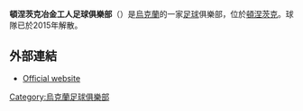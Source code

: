 {{noteTA
|G1=uefa
|1=zh-tw:頓涅茨克冶金工人;zh-hk:當尼斯克;
}}
{{Infobox football club
|clubname = 當尼斯克
|image    = 
|fullname = Football Club Metalurh Donetsk
|nickname = ''MetaDon''
|founded  = {{Start date and age|1996|06|17}}
|dissolved= {{Start date and age|2015|07|10}}
|ground   = [[Metalurh_Stadium_(Donetsk)|Metalurh Stadium]]
|capacity = 5,094
|chairman = [[谢尔盖·塔鲁塔|谢尔盖·塔鲁塔]]
| league   = [[烏克蘭足球超級聯賽|烏克蘭足球超級聯賽]]
| season   = 2014–15
| position = 烏克蘭超，第 8 位
|pattern_la1 = Metalurhdonetsk1111
|pattern_b1  = Metalurhdonetsk1112
|pattern_ra1 = Metalurhdonetsk1112
|leftarm1    = 00009
|body1       = 00009
|rightarm1   = 00009
|shorts1     = 00009
|socks1      = 00009
|pattern_la2 = 
|pattern_b2  = 
|pattern_ra2 = 
|leftarm2    = 000033
|body2       = 000033
|rightarm2   = 000033
|shorts2     = ffffff
|socks2      = 000033
}}

'''頓涅茨克冶金工人足球俱樂部'''（{{lang-uk|Металург Донецьк}}）是[[烏克蘭|烏克蘭]]的一家[[足球|足球]]俱樂部，位於[[頓涅茨克|頓涅茨克]]。球隊已於2015年解散。

== 外部連結 ==
*[http://metallurg.donetsk.ua/ Official website] {{Wayback|url=http://metallurg.donetsk.ua/ |date=20130425190854 }}

{{commons category|FC Metalurh Donetsk}}

{{烏克蘭超級足球聯賽}}
[[Category:烏克蘭足球俱樂部|Category:烏克蘭足球俱樂部]]
